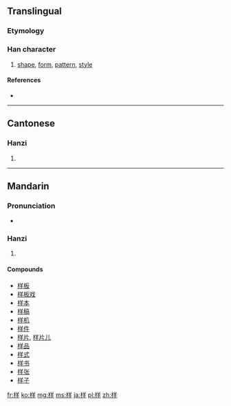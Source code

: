 {{also|樣|様}}
==Translingual==
{{stroke order|type=animate}}
{{stroke order|strokes=10}}
{{ja-forms|[[様]]|样|[[樣]]}}

===Etymology===
{{Han simp|樣|f=羕|t=羊}}

===Han character===
{{Han char|rn=75|rad=木|as=06|sn=10|four=|canj=木廿手 (DTQ)}}

# [[shape]], [[form]], [[pattern]], [[style]]

====References====
* {{Han ref|kx=0524.030|dkj=14742|hdz=21207.020|uh=6837|ud=26679}}

----

==Cantonese==

===Hanzi===
{{yue-hanzi|jyut=[[joeng6]]|y=yeung6|tra=樣}}

# {{defn|lang=yue|sort=木06}}

----

==Mandarin==

===Pronunciation===
* {{audio|Zh-yàng.ogg|Audio}}

===Hanzi===
{{cmn-hanzi|tra=樣|pin=[[yáng]] ([[yang2]])|wg=yang<sup>2</sup>}}

# {{defn|lang=cmn|sort=木06}}

====Compounds====
* [[样板]]
* [[样板戏]]
* [[样本]]
* [[样稿]]
* [[样机]]
* [[样件]]
* [[样片]], [[样片儿]]
* [[样品]]
* [[样式]]
* [[样书]]
* [[样张]]
* [[样子]]

[[fr:样]]
[[ko:样]]
[[mg:样]]
[[ms:样]]
[[ja:样]]
[[pl:样]]
[[zh:样]]